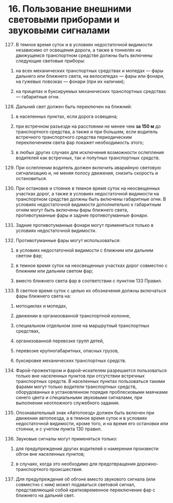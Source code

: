 
# 16. Пользование внешними световыми приборами и звуковыми сигналами

127. В темное время суток и в условиях недостаточной видимости независимо от освещения дороги, а также в тоннелях на движущемся транспортном средстве должны быть включены следующие световые приборы:

1) на всех механических транспортных средствах и мопедах — фары дальнего или ближнего света, на велосипедах — фары или фонари, на гужевых повозках — фонари (при их наличии);

2) на прицепах и буксируемых механических транспортных средствах — габаритные огни.

128. Дальний свет должен быть переключен на ближний:

1) в населенных пунктах, если дорога освещена;

2) при встречном разъезде на расстоянии не менее чем **за 150 м** до транспортного средства, а также и при большем, если водитель встречного транспортного средства периодическим переключением света фар покажет необходимость этого;

3) в любых других случаях для исключения возможности ослепления водителей как встречных, так и попутных транспортных средств.

129. При ослеплении водитель должен включить аварийную световую сигнализацию и, не меняя полосу движения, снизить скорость и остановиться.

130. <Ref is='130'/>При остановке и стоянке в темное время суток на неосвещенных участках дорог, а также в условиях недостаточной видимости на транспортном средстве должны быть включены габаритные огни. В условиях недостаточной видимости дополнительно к габаритным огням могут быть включены фары ближнего света, противотуманные фары и задние противотуманные фонари.

131. Задние противотуманные фонари могут применяться только в условиях недостаточной видимости.

132. <Ref is='132'/>Противотуманные фары могут использоваться:

1) в условиях недостаточной видимости с ближним или дальним светом фар;

2) в темное время суток на неосвещенных участках дорог совместно с ближним или дальним светом фар;

3) <Ref is='132.3'/>вместо ближнего света фар в соответствии с <Rl from='132.3' to='133'>пунктом 133</Rl> Правил.

133. <Ref is='133'/>В светлое время суток с целью их обозначения должны включаться фары ближнего света на:

1) мотоциклах и мопедах,

2) движении в организованной транспортной колонне,

3) специальном отдельном зоне на маршрутный транспортных средствах,

4) организованной перевозке групп детей,

5) перевозке крупногабаритных, опасных грузов,

6) буксировке механических транспортных средств.

134. Фарой-прожектором и фарой-искателем разрешается пользоваться только вне населенных пунктов при отсутствии встречных транспортных средств. В населенных пунктах пользоваться такими фарами могут только водители транспортных средств, оборудованных в установленном порядке проблесковыми маячками синего цвета и специальными звуковыми сигналами, при выполнении неотложного служебного задания.

135. <Ref is='135'/>Опознавательный знак «Автопоезд» должен быть включен при движении автопоезда, а в темное время суток и в условиях недостаточной видимости, кроме того, и на время его остановки или стоянки, и с учетом <Rl from='135' to='130'>пункта 130</Rl> правил.

136. Звуковые сигналы могут применяться только:

1) для предупреждения других водителей о намерении произвести обгон вне населенных пунктов;

2) в случаях, когда это необходимо для предотвращения дорожно- транспортного происшествия.

137. Для предупреждения об обгоне вместо звукового сигнала (или совместно с ним) может подаваться световой сигнал, представляющий собой кратковременное переключение фар с ближнего на дальний свет.

